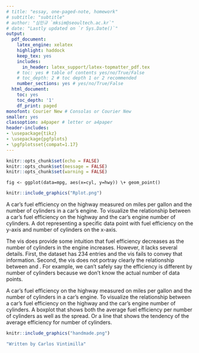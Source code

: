 ---
# title: "essay, one-paged-note, homework"
# subtitle: "subtitle"
# author: "심민규 `mksim@seoultech.ac.kr`"
# date: "Lastly updated on `r Sys.Date()`"
output:
  pdf_document:
    latex_engine: xelatex
    highlight: haddock
    keep_tex: yes
    includes:
      in_header: latex_support/latex-topmatter_pdf.tex
    # toc: yes # table of contents yes/no/True/False
    # toc_depth: 2 # toc depth 1 or 2 recommended
    number_sections: yes # yes/no/True/False
  html_document:
    toc: yes
    toc_depth: '1'
    df_print: paged
monofont: Courier New # Consolas or Courier New
smaller: yes
classoption: a4paper # letter or a4paper
header-includes:
- \usepackage{tikz}
- \usepackage{pgfplots}
- \pgfplotsset{compat=1.17}
---

```{r setup, include=FALSE}
knitr::opts_chunk$set(echo = FALSE)
knitr::opts_chunk$set(message = FALSE)
knitr::opts_chunk$set(warning = FALSE)
```

<!-- \begin{center} -->
<!-- \vspace{100pt} -->
<!-- \includegraphics[height=0.3in]{latex_support/logo_ds.png}  -->
<!-- \end{center} -->

\begin{center}
\begin{large}
\textbf{Assignment 6}
\end{large}
\end{center}

\textbf{1. Make a scatter plot of \textit{hwy} vs \textit{cyl}.}


    fig <- ggplot(data=mpg, aes(x=cyl, y=hwy)) \+ geom_point()


```{r, echo=FALSE, fig.align="center", out.width="47%", out.height="50%"}
knitr::include_graphics("Rplot.png")
```  
\textbf{2. Analyze the vis in terms of the three step framework.}

\textbf{What.} A car's fuel efficiency on the highway measured on miles per gallon and the number of cylinders in a car's engine. \textbf{Why.} To visualize the relationship between a car's fuel efficiency on the highway and the car's engine number of cylinders. \textbf{How.} A dot representing a specific data point with fuel efficiency on the y-axis and number of cylinders on the x-axis.

\textbf{3. Discuss this vis critically. Why is this vis poor?}

The vis does provide some intuition that fuel efficiency decreases as the number of cylinders in the engine increases. However, it lacks several details. First, the dataset has 234 entries and the vis fails to convey that information. Second, the vis does not portray clearly the relationship between \textit{hwy} and \textit{cyl}. For example, we can't safely say the efficiency is different by number of cylinders because we don't know the actual number of data points. 

\textbf{4. Describe the better alternative graphic in your mind by the three step framework.}

\textbf{What.} A car's fuel efficiency on the highway measured on miles per gallon and the number of cylinders in a car's engine.
\textbf{Why.} To visualize the relationship between a car's fuel efficiency on the highway and the car's engine number of cylinders.
\textbf{How.} A boxplot that shows both the average fuel efficiency per number of cylinders as well as the spread. Or a line that shows the tendency of the average efficiency for number of cylinders. 

```{r, echo=FALSE, fig.align="center", out.width="70%", out.height="50%"}
knitr::include_graphics("handmade.png")
```  






\newpage

```{r, echo=TRUE, results='hide'}
"Written by Carlos Vintimilla"
```


